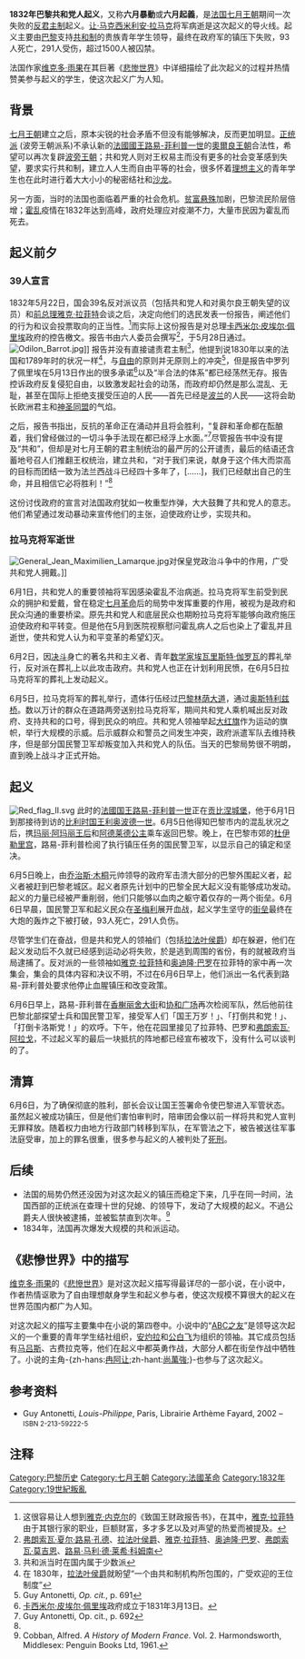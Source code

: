 {{Infobox military conflict
|conflict=六月起義
| partof      =
| image       = [[File:June_Rebellion.jpg|300px]]
| caption     = 一幅1870年所繪描述六月起義的場景
|date=西元1832年6月5日-6日
|place=[[巴黎|巴黎]]
|result=[[七月王朝|七月王朝]]獲勝，完全鎮壓起義
|combatant1='''{{FRA-1830}}'''
*[[國民自衛軍|國民警衛軍]]
*[[法國陸軍|法國陸軍]]
|combatant2=[[File:Red_flag.svg|22px]] '''共和黨人'''
|commander1={{flagicon|France|1830}} {{link-en|喬治斯·木桐|Georges Mouton}}
|commander2=[[File:Red_flag.svg|22px]] {{le|查理·讓|Charles Jeanne}}
|strength1=30,000
|strength2=3,000
|casualties1=73人死亡<br />344人受傷
|casualties2=93人死亡<br />291人受傷<br />1500人被捕
}}
{{NoteTA
|1=zh-hk:孤星淚;zh-hans:悲惨世界;zh-tw:孤星淚;
}}

'''1832年巴黎共和党人起义'''，又称'''六月暴動'''或'''六月起義'''，是[[法国|法国]][[七月王朝|七月王朝]]期间一次失败的[[君主制|反君主制]]起义。[[让·马克西米利安·拉马克|让·马克西米利安·拉马克]]将军病逝是这次起义的导火线。起义主要由[[巴黎|巴黎]]支持[[共和制|共和制]]的贵族青年学生领导，最终在政府军的镇压下失败，93人死亡，291人受伤，超过1500人被囚禁。

法国作家[[维克多·雨果|维克多·雨果]]在其巨著《[[悲惨世界|悲惨世界]]》中详细描绘了此次起义的过程并热情赞美参与起义的学生，使这次起义广为人知。

== 背景 ==
[[七月王朝|七月王朝]]建立之后，原本尖锐的社会矛盾不但没有能够解决，反而更加明显。[[正统派|正统派]] (波旁王朝派系)不承认新的[[法國國王|法國國王]][[路易-菲利普一世|路易-菲利普一世]]的[[奧爾良王朝|奧爾良王朝]]合法性，希望可以再次复辟[[波旁王朝|波旁王朝]]；共和党人则对王权易主而没有更多的社会变革感到失望，要求实行共和制，建立人人生而自由平等的社会，很多怀着[[理想主义|理想主义]]的青年学生也在此时进行着大大小小的秘密结社和[[沙龍_(聚會)|沙龙]]。

另一方面，当时的法国也面临着严重的社会危机。[[贫富悬殊|贫富悬殊]]加剧，巴黎流民阶层倍增；[[霍乱|霍乱]]疫情在1832年达到高峰，政府处理应对疫潮不力，大量市民因为霍乱而死去。

== 起义前夕 ==
=== 39人宣言 ===
1832年5月22日，国会39名反对派议员（包括共和党人和对奥尔良王朝失望的议员）和[[法国总理|前总理]][[雅克·拉菲特|雅克·拉菲特]]会谈之后，决定向他们的选民发表一份报告，阐述他们的行为和议会投票取向的正当性。<ref>这很容易让人想到[[雅克·内克尔|雅克·内克尔]]的《致国王财政报告书》，在其中，[[雅克·拉菲特|雅克·拉菲特]]由于其银行家的职业，巨额财富，多才多艺以及对声望的热爱而被提及。</ref>而实际上这份报告是对总理[[卡西米尔·皮埃尔·佩里埃|卡西米尔·皮埃尔·佩里埃]]政府的控告檄文。报告书由六人委员会撰写<ref>[[弗朗索瓦·夏尔·路易·孔德|弗朗索瓦·夏尔·路易·孔德]]、[[拉法叶侯爵|拉法叶侯爵]]、[[雅克·拉菲特|雅克·拉菲特]]、[[奥迪隆·巴罗|奥迪隆·巴罗]]、[[弗朗索瓦·莫吉恩|弗朗索瓦·莫吉恩]]、[[路易·马利·德·莱希·科姆南|路易·马利·德·莱希·科姆南]]</ref>，于5月28日通过。
[[File:Odilon_Barrot.jpg|thumb]]]]
报告并没有直接谴责君主制<ref>共和派当时在国内属于少数派</ref>，他提到说1830年以来的法国和1789年时的状况一样<ref>在 1830年，[[拉法叶侯爵|拉法叶侯爵]]就盼望“一个由共和制机构所包围的，广受欢迎的王位制度”</ref>，与[[自由|自由]]的原则并无原则上的冲突<ref>Guy Antonetti, ''Op. cit.'', p. 691</ref>，但是报告中罗列了佩里埃在5月13日作出的很多承诺<ref>[[卡西米尔·皮埃尔·佩里埃|卡西米尔·皮埃尔·佩里埃]]政府成立于1831年3月13日。</ref>以及“半合法的体系”都已经荡然无存。报告控诉政府反复侵犯自由，以致激发起社会的动荡，而政府却仍然是那么混乱、无耻，甚至在国际上拒绝支援受压迫的人民——首先已经是[[波兰|波兰]]的人民——这将会助长欧洲君主和[[神圣同盟|神圣同盟]]的气焰。

之后，报告书指出，反抗的革命正在涌动并且将会胜利，“复辟和革命都在酝酿着，我们曾经做过的一切斗争手法现在都已经浮上水面。”<ref name="p692">Guy Antonetti, Op. cit., p. 692 </ref>尽管报告书中没有提及“共和”，但却是对七月王朝的君主制统治的最严厉的公开谴责，最后的结语还含蓄地号召人们推翻王权统治，建立共和，“对于我们来说，献身于这个伟大而崇高的目标而团结一致为法兰西战斗已经四十多年了，[……]，我们已经献出自己的生命，并且相信它必将胜利！”<ref name="p692"/>

这份讨伐政府的宣言对法国政府犹如一枚重型炸弹，大大鼓舞了共和党人的意志。他们希望通过发动暴动来宣传他们的主张，迫使政府让步，实现共和。

=== 拉马克将军逝世 ===
[[File:General_Jean_Maximilien_Lamarque.jpg|thumb]]对保皇党政治斗争中的作用，广受共和党人拥戴。]]

6月1日，共和党人的重要领袖{{link-en|让·马克西米利安·拉马克|Jean Maximilien Lamarque}}将军因感染霍乱不治病逝。拉马克将军生前受到民众的拥护和爱戴，曾在稳定[[七月革命|七月革命]]后的局势中发挥重要的作用，被视为是政府和民众沟通的重要桥梁。原先共和党人和底层民众也期盼拉马克将军能够向政府施压迫使政府和平转变。但是他在5月到医院视察慰问霍乱病人之后也染上了霍乱并且逝世，使共和党人认为和平变革的希望幻灭。

6月2日，因[[决斗|决斗]]身亡的著名共和主义者、青年[[数学家|数学家]][[埃瓦里斯特·伽罗瓦|埃瓦里斯特·伽罗瓦]]的葬礼举行，反对派在葬礼上以此攻击政府。共和党人也正在计划利用民愤，在6月5日拉马克将军的葬礼上发动起义。

6月5日，拉马克将军的葬礼举行，遗体行伍经过[[巴黎林荫大道|巴黎林荫大道]]，通过[[奥斯特利兹桥|奥斯特利兹桥]]。数以万计的群众在道路两旁送别拉马克将军，期间共和党人乘机喊出反对政府、支持共和的口号，得到民众的响应。共和党人领袖举起[[红旗|大红旗]]作为运动的旗帜，举行大规模的示威。后示威群众和警员之间发生冲突，政府派遣军队去维持秩序，但是部分国民警卫军却叛变加入共和党人的队伍。当天的巴黎局势很不明朗，直到晚上战斗才正式开始。

== 起义 ==
[[File:Red_flag_II.svg|thumb]]
此时的[[法國国王|法國国王]][[路易-菲利普一世|路易-菲利普一世]]正在[[贡比涅城堡|贡比涅城堡]]，他于6月1日到那接待到访的[[比利时国王|比利时国王]][[利奥波德一世_(比利时)|利奥波德一世]]。6月5日他得知巴黎市内的混乱状况之后，携[[瑪麗亞·艾瑪莉亞_(那不勒斯和西西里公主)|玛丽·阿玛丽王后]]和[[奧爾良的瑪麗_(1813-1839)|阿德莱德公主]]乘车返回巴黎。晚上，在巴黎市郊的[[杜伊勒里宫|杜伊勒里宫]]，路易-菲利普检阅了执行镇压任务的国民警卫军，以显示自己的镇定和坚决。

6月5日晚上，由[[乔治斯·木桐|乔治斯·木桐]]元帅领导的政府军击溃大部分的巴黎外围起义者，起义者被赶到巴黎老城区。起义者原先计划中的巴黎全民大起义没有能够成功发动。起义的力量已经被严重削弱，他们只能够以血肉之躯守着仅存的一两个街垒。6月6日早晨，国民警卫军和起义民众在[[圣梅利|圣梅利]]展开血战，起义学生坚守的[[街垒|街垒]]最终在大炮的轰炸之下被打破，93人死亡，291人负伤。

尽管学生们在奋战，但是共和党人的领袖们（包括[[拉法叶侯爵|拉法叶侯爵]]）却在躲避，他们在起义发动后不久就已经感到运动必将失败，於是逃到周围的省份，有的就被政府当局逮捕了。反对派的一些领袖如[[雅克·拉菲特|雅克·拉菲特]]和[[奥迪隆·巴罗|奥迪隆·巴罗]]在拉菲特的家中再一次集会，集会的具体内容和决议不明，不过在6月6日早上，他们派出一名代表到路易-菲利普处要求他停止血腥镇压和改变政策。

6月6日早上，路易-菲利普在[[香榭丽舍大街|香榭丽舍大街]]和[[协和广场|协和广场]]再次检阅军队，然后他前往巴黎北部探望士兵和国民警卫军，接受军人们「国王万岁！」、「打倒共和党！」、「打倒卡洛斯党！」的欢呼。下午，他在花园里接见了拉菲特、巴罗和[[弗朗索瓦·阿拉戈|弗朗索瓦·阿拉戈]]，不过起义军的最后一块抵抗的阵地都已经宣布被攻下，没有什么可以谈判的了。

== 清算 ==
6月6日，为了确保彻底的胜利，部长会议让国王签署命令使巴黎进入军管状态。虽然起义被成功镇压，但是他们害怕审判时，陪审团会像以前一样将共和党人宣判无罪释放。随着权力由地方行政部门转移到军队，在军管法之下，被告被送往军事法庭受审，加上的罪名很重，很多参与起义的人被判处了[[死刑|死刑]]。

== 后续 ==
* 法国的局势仍然还没因为对这次起义的镇压而稳定下来，几乎在同一时间，法国西部的正统派在查理十世的兒媳、{{le|卡羅琳公主 (貝里公爵夫人)|Marie-Caroline of Bourbon-Two Sicilies, Duchess of Berry|貝里公爵夫人}}的领导下，发动了大规模的起义。不過公爵夫人很快被逮捕，並被監禁直到次年。<ref name="cobban">Cobban, Alfred. ''A History of Modern France''. Vol. 2. Harmondsworth, Middlesex: Penguin Books Ltd, 1961.</ref>
* 1834年，法国再次爆发大规模的共和派运动。

== 《悲慘世界》中的描写 ==
[[维克多·雨果|维克多·雨果]]的《[[悲慘世界|悲慘世界]]》是对这次起义描写得最详尽的一部小说，在小说中，作者热情讴歌为了自由理想献身学生和起义参与者，使这次规模不算很大的起义在世界范围内都广为人知。

对这次起义的描写主要集中在小说的第四卷中。小说中的“[[ABC之友|ABC之友]]”是领导这次起义的一个重要的青年学生结社组织，[[安灼拉|安灼拉]]和[[公白飞|公白飞]]为组织的领袖。其它成员包括有[[马吕斯·蓬梅西|马吕斯]]、古费拉克等，他们在起义中都英勇作战，大部分人都在街垒作战中牺牲了。小说的主角-{zh-hans:[[冉阿让|冉阿让]];zh-hant:[[尚萬強|尚萬強]];}-也参与了这次起义。

== 参考资料 ==
* Guy Antonetti, ''Louis-Philippe'', Paris, Librairie Arthème Fayard, 2002 – <small>ISBN 2-213-59222-5</small>

== 注释 ==
{{reflist}}

[[Category:巴黎历史|Category:巴黎历史]]
[[Category:七月王朝|Category:七月王朝]]
[[Category:法國革命|Category:法國革命]]
[[Category:1832年|Category:1832年]]
[[Category:19世紀叛亂|Category:19世紀叛亂]]